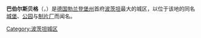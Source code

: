 {{noteTA|G1=德国地名|G2=Landkreis|G3=单位}}
{{Infobox German location
|name               = 巴伯尔斯贝格
|native_name        = Babelsberg
|type               = {{GER}}[[波茨坦|波茨坦]]的区
|Town               = [[波茨坦|波茨坦]]
|image_coa          = 
|image_photo        = Schloss Babelsberg.jpg
|image_caption      = [[哈弗爾河|哈弗爾河]]畔的[[巴伯斯贝格堡|巴伯尔斯贝格城堡]]
|coordinates        = {{coord|52|24|N|13|06|E|region:DE-BB_type:city|display=inline}}
|state              = 勃兰登堡州
|district           = 
|elevation          = 
|area               = 
|population         = 
|Stand              = 
|postal_code        = 
|area_code          = 0331
|licence            = P
|website            = 
}}
'''巴伯尔斯贝格'''（{{lang-de|Babelsberg}}，{{IPA-de|ˈbaːbl̩sˌbɛʁk|lang|De-Babelsberg.ogg}}）是[[德国|德国]][[勃兰登堡|勃兰登堡州]]首府[[波茨坦|波茨坦]]最大的城区，以位于该地的同名[[巴伯斯贝格堡|城堡]]、[[巴伯尔斯贝格公园|公园]]与[[巴貝爾斯堡攝影棚|制片厂]]而闻名。

[[Category:波茨坦城区|Category:波茨坦城区]]